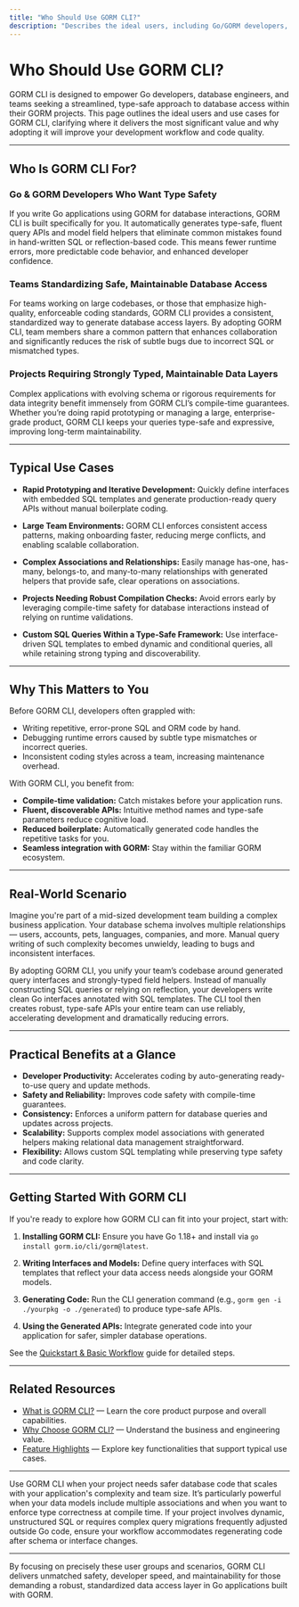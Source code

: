 ```yaml
---
title: "Who Should Use GORM CLI?"
description: "Describes the ideal users, including Go/GORM developers, teams standardizing on safe database access, and projects that demand robust, maintainable data layers. Outlines typical use cases such as rapid prototyping, large team codebases, and projects requiring strong typing in database interactions."
---
```


# Who Should Use GORM CLI?

GORM CLI is designed to empower Go developers, database engineers, and teams seeking a streamlined, type-safe approach to database access within their GORM projects. This page outlines the ideal users and use cases for GORM CLI, clarifying where it delivers the most significant value and why adopting it will improve your development workflow and code quality.

---

## Who Is GORM CLI For?

### Go & GORM Developers Who Want Type Safety
If you write Go applications using GORM for database interactions, GORM CLI is built specifically for you. It automatically generates type-safe, fluent query APIs and model field helpers that eliminate common mistakes found in hand-written SQL or reflection-based code. This means fewer runtime errors, more predictable code behavior, and enhanced developer confidence.

### Teams Standardizing Safe, Maintainable Database Access
For teams working on large codebases, or those that emphasize high-quality, enforceable coding standards, GORM CLI provides a consistent, standardized way to generate database access layers. By adopting GORM CLI, team members share a common pattern that enhances collaboration and significantly reduces the risk of subtle bugs due to incorrect SQL or mismatched types.

### Projects Requiring Strongly Typed, Maintainable Data Layers
Complex applications with evolving schema or rigorous requirements for data integrity benefit immensely from GORM CLI’s compile-time guarantees. Whether you’re doing rapid prototyping or managing a large, enterprise-grade product, GORM CLI keeps your queries type-safe and expressive, improving long-term maintainability.

---

## Typical Use Cases

- **Rapid Prototyping and Iterative Development:** Quickly define interfaces with embedded SQL templates and generate production-ready query APIs without manual boilerplate coding.

- **Large Team Environments:** GORM CLI enforces consistent access patterns, making onboarding faster, reducing merge conflicts, and enabling scalable collaboration.

- **Complex Associations and Relationships:** Easily manage has-one, has-many, belongs-to, and many-to-many relationships with generated helpers that provide safe, clear operations on associations.

- **Projects Needing Robust Compilation Checks:** Avoid errors early by leveraging compile-time safety for database interactions instead of relying on runtime validations.

- **Custom SQL Queries Within a Type-Safe Framework:** Use interface-driven SQL templates to embed dynamic and conditional queries, all while retaining strong typing and discoverability.

---

## Why This Matters to You

Before GORM CLI, developers often grappled with:

- Writing repetitive, error-prone SQL and ORM code by hand.
- Debugging runtime errors caused by subtle type mismatches or incorrect queries.
- Inconsistent coding styles across a team, increasing maintenance overhead.

With GORM CLI, you benefit from:

- **Compile-time validation:** Catch mistakes before your application runs.
- **Fluent, discoverable APIs:** Intuitive method names and type-safe parameters reduce cognitive load.
- **Reduced boilerplate:** Automatically generated code handles the repetitive tasks for you.
- **Seamless integration with GORM:** Stay within the familiar GORM ecosystem.

---

## Real-World Scenario

Imagine you're part of a mid-sized development team building a complex business application. Your database schema involves multiple relationships — users, accounts, pets, languages, companies, and more. Manual query writing of such complexity becomes unwieldy, leading to bugs and inconsistent interfaces.

By adopting GORM CLI, you unify your team’s codebase around generated query interfaces and strongly-typed field helpers. Instead of manually constructing SQL queries or relying on reflection, your developers write clean Go interfaces annotated with SQL templates. The CLI tool then creates robust, type-safe APIs your entire team can use reliably, accelerating development and dramatically reducing errors.

---

## Practical Benefits at a Glance

- **Developer Productivity:** Accelerates coding by auto-generating ready-to-use query and update methods.
- **Safety and Reliability:** Improves code safety with compile-time guarantees.
- **Consistency:** Enforces a uniform pattern for database queries and updates across projects.
- **Scalability:** Supports complex model associations with generated helpers making relational data management straightforward.
- **Flexibility:** Allows custom SQL templating while preserving type safety and code clarity.

---

## Getting Started With GORM CLI

If you're ready to explore how GORM CLI can fit into your project, start with:

1. **Installing GORM CLI:** Ensure you have Go 1.18+ and install via `go install gorm.io/cli/gorm@latest`.

2. **Writing Interfaces and Models:** Define query interfaces with SQL templates that reflect your data access needs alongside your GORM models.

3. **Generating Code:** Run the CLI generation command (e.g., `gorm gen -i ./yourpkg -o ./generated`) to produce type-safe APIs.

4. **Using the Generated APIs:** Integrate generated code into your application for safer, simpler database operations.

See the [Quickstart & Basic Workflow](/overview/feature-overview-workflows/quickstart-workflow) guide for detailed steps.

---

## Related Resources

- [What is GORM CLI?](/overview/product-intro-value/what-is-gorm-cli) — Learn the core product purpose and overall capabilities.
- [Why Choose GORM CLI?](/overview/product-intro-value/value-proposition) — Understand the business and engineering value.
- [Feature Highlights](/overview/feature-overview-workflows/feature-spotlight) — Explore key functionalities that support typical use cases.

---

<Tip>
Use GORM CLI when your project needs safer database code that scales with your application's complexity and team size. It’s particularly powerful when your data models include multiple associations and when you want to enforce type correctness at compile time.
</Tip>

<Warning>
If your project involves dynamic, unstructured SQL or requires complex query migrations frequently adjusted outside Go code, ensure your workflow accommodates regenerating code after schema or interface changes.
</Warning>

---

By focusing on precisely these user groups and scenarios, GORM CLI delivers unmatched safety, developer speed, and maintainability for those demanding a robust, standardized data access layer in Go applications built with GORM.
